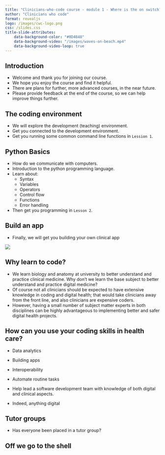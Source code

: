 ```yaml
---
title: "Clinicians-who-code course - module 1 - Where is the on switch?"
author: "Clinicians who code"
format: revealjs
logo: /images/cwc-logo.png
css: /slides.css
title-slide-attributes:
    data-background-color: "#0D4848"
    data-background-video: "/images/waves-on-beach.mp4"
    data-background-video-loop: true
---
```



## Introduction {background-image="/images/welcome-sign.jpg" background-opacity="0.4"}

* Welcome and thank you for joining our course.
* We hope you enjoy the course and find it helpful.
* There are plans for further, more advanced courses, in the near future.
* Please provide feedback at the end of the course, so we can help improve things further.


## The coding environment {background-image="/images/bamboo-woods.jpg" background-opacity="0.2"}

* We will explore the development (teaching) environment.
* Get you connected to the development environment.
* Get you running some common command line functions in `Lession 1`.


## Python Basics {.smaller}

* How do we communicate with computers.
* Introduction to the python programming language.
* Learn about:
    * Syntax
    * Variables
    * Operators
    * Control flow
    * Functions
    * Error handling
* Then get you programming in `Lesson 2`.


## Build an app

* Finally, we will get you building your own clinical app

![](/images/egfr-web-app.png){ fig-align="center" width="max" height="max"}


## Why learn to code? {background-image="/images/why.jpg" background-opacity="0.3"}

* We learn biology and anatomy at university to better understand and practice clinical medicine. Why don't we learn the base subject to better understand and practice digital medicine?
* Of course not all clinicians should be expected to have extensive knowledge in coding and digital health; that would take clinicians away from the front line, and also clinicians are expensive coders.
* However, having a small number of subject matter experts in both disciplines can be highly advantageous to implementing better and safer digital health projects.


## How can you use your coding skills in health care?

* Data analytics
* Building apps
* Interoperability
* Automate routine tasks
* Help lead a software development team with knowledge of both digital and clinical aspects.


* Indeed, anything digital

## Tutor groups {background-image="/images/teacher-and-blackboard.jpg" background-opacity="0.6"}

* Has everyone been placed in a tutor group?

## Off we go to the shell {background-image="/images/horses-galloping.jpg" background-opacity="0.6"}
